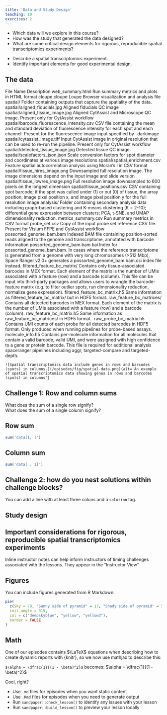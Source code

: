 ```yaml
---
title: 'Data and Study Design'
teaching: 10
exercises: 2
---
```


:::::::::::::::::::::::::::::::::::::: questions 

- Which data will we explore in this course?
- How was the study that generated the data designed?
- What are some critical design elements for rigorous, reproducible spatial transcriptomics experiments?

::::::::::::::::::::::::::::::::::::::::::::::::

::::::::::::::::::::::::::::::::::::: objectives

- Describe a spatial transcriptomics experiment.
- Identify important elements for good experimental design.

::::::::::::::::::::::::::::::::::::::::::::::::

## The data

File Name	Description
web_summary.html	Run summary metrics and plots in HTML format
cloupe.cloupe	Loupe Browser visualization and analysis file
spatial/	Folder containing outputs that capture the spatiality of the data.
spatial/aligned_fiducials.jpg	Aligned fiducials QC image
spatial/aligned_tissue_image.jpg	Aligned CytAssist and Microscope QC image. Present only for CytAssist workflow
spatial/barcode_fluorescence_intensity.csv	CSV file containing the mean and standard deviation of fluorescence intensity for each spot and each channel. Present for the fluorescence image input specified by --darkimage
spatial/cytassist_image.tiff	Input CytAssist image in original resolution that can be used to re-run the pipeline. Present only for CytAssist workflow
spatial/detected_tissue_image.jpg	Detected tissue QC image.
spatial/scalefactors_json.json	Scale conversion factors for spot diameter and coordinates at various image resolutions
spatial/spatial_enrichment.csv	Feature spatial autocorrelation analysis using Moran's I in CSV format
spatial/tissue_hires_image.png	Downsampled full resolution image. The image dimensions depend on the input image and slide version
spatial/tissue_lowres_image.png	Full resolution image downsampled to 600 pixels on the longest dimension
spatial/tissue_positions.csv	CSV containing spot barcode; if the spot was called under (1) or out (0) of tissue, the array position, image pixel position x, and image pixel position y for the full resolution image
analysis/	Folder containing secondary analysis data including graph-based clustering and K-means clustering (K = 2-10); differential gene expression between clusters; PCA, t-SNE, and UMAP dimensionality reduction.
metrics_summary.csv	Run summary metrics in CSV format
probe_set.csv	Copy of the input probe set reference CSV file. Present for Visium FFPE and CytAssist workflow
possorted_genome_bam.bam	Indexed BAM file containing position-sorted reads aligned to the genome and transcriptome, annotated with barcode information
possorted_genome_bam.bam.bai	Index for possorted_genome_bam.bam. In cases where the reference transcriptome is generated from a genome with very long chromosomes (>512 Mbp), Space Ranger v2.0+ generates a possorted_genome_bam.bam.csi index file instead.
filtered_feature_bc_matrix/	Contains only tissue-associated barcodes in MEX format. Each element of the matrix is the number of UMIs associated with a feature (row) and a barcode (column). This file can be input into third-party packages and allows users to wrangle the barcode-feature matrix (e.g. to filter outlier spots, run dimensionality reduction, normalize gene expression).
filtered_feature_bc_matrix.h5	Same information as filtered_feature_bc_matrix/ but in HDF5 format.
raw_feature_bc_matrices/	Contains all detected barcodes in MEX format. Each element of the matrix is the number of UMIs associated with a feature (row) and a barcode (column).
raw_feature_bc_matrix.h5	Same information as raw_feature_bc_matrices/ in HDF5 format.
﻿ raw_probe_bc_matrix.h5	Contains UMI counts of each probe for all detected barcodes in HDF5 format. Only produced when running pipelines for probe-based assays.
molecule_info.h5	Contains per-molecule information for all molecules that contain a valid barcode, valid UMI, and were assigned with high confidence to a gene or protein barcode. This file is required for additional analysis spaceranger pipelines including aggr, targeted-compare and targeted-depth.

`![Spatial transcriptomics data include genes in rows and barcodes (spots) in columns.](/episodes/fig/spatial-data.png){alt='An example of spatial transcriptomics data showing genes in rows and barcodes (spots) in columns'}`

::::::::::::::::::::::::::::::::::::: challenge 

## Challenge 1: Row and column sums

What does the sum of a single row signify?  
What does the sum of a single column signify?  

:::::::::::::::::::::::: solution 

## Row sum
 
```r
sum('data[1, ]')
```

## Column sum
 
```r
sum('data[ , 1]')
```
:::::::::::::::::::::::::::::::::


## Challenge 2: how do you nest solutions within challenge blocks?

:::::::::::::::::::::::: solution 

You can add a line with at least three colons and a `solution` tag.

:::::::::::::::::::::::::::::::::

## Study design


## Important considerations for rigorous, reproducible spatial transcriptomics experiments
:::::::::::::::::::::::::::::::::::::::::::::::::::::::::::::::::::: instructor

Inline instructor notes can help inform instructors of timing challenges
associated with the lessons. They appear in the "Instructor View"

::::::::::::::::::::::::::::::::::::::::::::::::::::::::::::::::::::::::::::::::


::::::::::::::::::::::::::::::::::::::::::::::::

## Figures

You can include figures generated from R Markdown:

```r
pie(
  c(Sky = 78, "Sunny side of pyramid" = 17, "Shady side of pyramid" = 5), 
  init.angle = 315, 
  col = c("deepskyblue", "yellow", "yellow3"), 
  border = FALSE
)
```




## Math

One of our episodes contains $\LaTeX$ equations when describing how to create
dynamic reports with {knitr}, so we now use mathjax to describe this:

`$\alpha = \dfrac{1}{(1 - \beta)^2}$` becomes: $\alpha = \dfrac{1}{(1 - \beta)^2}$

Cool, right?

::::::::::::::::::::::::::::::::::::: keypoints 

- Use `.md` files for episodes when you want static content
- Use `.Rmd` files for episodes when you need to generate output
- Run `sandpaper::check_lesson()` to identify any issues with your lesson
- Run `sandpaper::build_lesson()` to preview your lesson locally

::::::::::::::::::::::::::::::::::::::::::::::::

